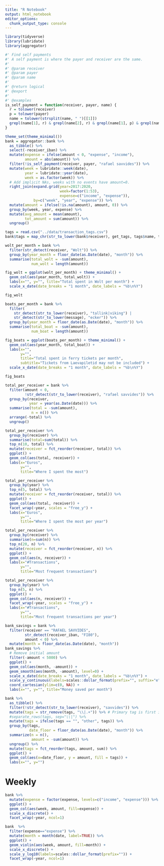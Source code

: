 ```yaml
---
title: "R Notebook"
output: html_notebook
editor_options: 
  chunk_output_type: console
---
```


```r
library(tidyverse)
library(lubridate)
library(aggregator)

#' Find self payments 
#' A self payment is where the payer and receiver are the same.
#'
#' @param receiver 
#' @param payer 
#' @param name 
#'
#' @return logical
#' @export
#'
#' @examples
is_self_payment = function(receiver, payer, name) {
  r = tolower(receiver)
  p = tolower(payer)
  name = tolower(strsplit(name, " ")[[1]])
  grepl(name[1], r) & grepl(name[2], r) & grepl(name[1], p) & grepl(name[2], p)
}

theme_set(theme_minimal())
bank = aggregator::bank %>% 
  as_tibble() %>% 
  select(-receiver_iban) %>% 
  mutate(expense = ifelse(amount < 0, "expense", "income"), 
         amount = abs(amount)) %>% 
  filter(!is_self_payment(receiver, payer, "rafael savvides")) %>% 
  mutate(week = lubridate::week(date), 
         year = lubridate::year(date), 
         week = as.factor(week)) %>% 
  # Add implicit NAs, weeks with no events have amount=0.
  right_join(expand.grid(year=2017:2020, 
                         week=factor(1:53), 
                         expense=c("income", "expense")), 
             by=c("week", "year", "expense")) %>% 
  mutate(amount = ifelse(!is.na(amount), amount, 0)) %>% 
  group_by(week, year, expense) %>% 
  mutate(avg_amount = mean(amount), 
         tot_amount = sum(amount)) %>% 
  ungroup()

tags = read.csv("../data/transaction_tags.csv")
bank$tags = map_chr(str_to_lower(bank$receiver), get_tags, tags$name, tags$category)
```

```r
wolt_per_month = bank %>% 
  filter(str_detect(receiver, "Wolt")) %>% 
  group_by(year_month = floor_date(as.Date(date), "month")) %>% 
  summarise(total_wolt = -sum(amount), 
            num_wolt = length(amount)) 

fig_wolt = ggplot(wolt_per_month) + theme_minimal() + 
  geom_col(aes(year_month, total_wolt)) + 
  labs(x="", y="", title="Total spent in Wolt per month") + 
  scale_x_date(date_breaks = "1 month", date_labels = "%b\n%Y")

fig_wolt
```


```r
boats_per_month = bank %>% 
  filter(
    str_detect(str_to_lower(receiver), "tallink|viking") |  
    str_detect(str_to_lower(message), "ecker")) %>% 
  group_by(year_month = floor_date(as.Date(date), "month")) %>% 
  summarise(total_boat = -sum(amount), 
            num_boat = length(amount)) 

fig_boats = ggplot(boats_per_month) + theme_minimal() + 
  geom_col(aes(year_month, total_boat)) + 
  labs(x="", 
       y="", 
       title="Total spent in ferry tickets per month", 
       subtitle="Tickets from Laevapiletid may not be included") + 
  scale_x_date(date_breaks = "1 month", date_labels = "%b\n%Y")

fig_boats
```


```r
total_per_receiver = bank %>% 
  filter(amount < 0, 
         !str_detect(str_to_lower(receiver), "rafael savvides")) %>% 
  group_by(receiver, 
           year = year(as.Date(date))) %>% 
  summarise(total = -sum(amount), 
            n = n()) %>% 
  arrange(-total) %>% 
  ungroup()

total_per_receiver %>% 
  group_by(receiver) %>% 
  summarise(total=sum(total)) %>% 
  top_n(10, total) %>% 
  mutate(receiver = fct_reorder(receiver, total)) %>% 
  ggplot() + 
  geom_col(aes(total, receiver)) + 
  labs(x="Euros", 
       y="", 
       title="Where I spent the most")

total_per_receiver %>% 
  group_by(year) %>% 
  top_n(5, total) %>% 
  mutate(receiver = fct_reorder(receiver, total)) %>% 
  ggplot() + 
  geom_col(aes(total, receiver)) + 
  facet_wrap(~year, scales = "free_y") + 
  labs(x="Euros", 
       y="", 
       title="Where I spent the most per year")

total_per_receiver %>% 
  group_by(receiver) %>% 
  summarise(n=sum(n)) %>% 
  top_n(20, n) %>% 
  mutate(receiver = fct_reorder(receiver, n)) %>% 
  ggplot() + 
  geom_col(aes(n, receiver)) + 
  labs(x="#Transactions", 
       y="", 
       title="Most frequent transactions")

total_per_receiver %>% 
  group_by(year) %>% 
  top_n(5, n) %>% 
  ggplot() + 
  geom_col(aes(n, receiver)) + 
  facet_wrap(~year, scales = "free_y") + 
  labs(x="#Transactions", 
       y="", 
       title="Most frequent transactions per year")
```

```r
bank_savings = bank %>% 
  filter(receiver == "RAFAEL SAVVIDES", 
         str_detect(receiver_iban, "FI80"), 
         amount < 0) %>% 
  mutate(month = floor_date(as.Date(date), "month")) 
bank_savings %>% 
  # Remove initial amount
  filter(-amount < 5000) %>% 
  ggplot() + 
  geom_col(aes(month, -amount)) + 
  geom_smooth(aes(month, -amount), level=0) + 
  scale_x_date(date_breaks = "1 month", date_labels = "%b\n%Y") + 
  scale_y_continuous(labels=scales::dollar_format(prefix="", suffix="e")) + 
  coord_cartesian(ylim=c(0, NA)) + 
  labs(x="", y="", title="Money saved per month")
```

```r
bank %>% 
  as_tibble() %>% 
  filter(!str_detect(str_to_lower(receiver), "savvides")) %>% 
  mutate(tags = str_remove(tags, "\\|.+")) %>% # Primary tag is first i.e. tag1|tag2|tag3.
  #separate_rows(tags, sep="\\|") %>% 
  mutate(tags = ifelse(tags == "", "other", tags)) %>% 
  group_by(tags, 
           date_floor = floor_date(as.Date(date), "month")) %>% 
  summarize(n = n(), 
            amount = -sum(amount)) %>% 
  ungroup() %>% 
  mutate(tags = fct_reorder(tags, amount, sum)) %>% 
  ggplot() + 
  geom_col(aes(x=date_floor, y = amount, fill = tags)) + 
  labs(x="", y="")
```

# Weekly


```r
bank %>% 
  mutate(expense = factor(expense, levels=c("income", "expense"))) %>% 
  ggplot() + 
  geom_col(aes(week, amount, fill=expense)) + 
  scale_x_discrete() + 
  facet_wrap(~year, ncol=1)
```

```r
bank  %>% 
  filter(expense=="expense") %>% 
  mutate(month = month(date, label=TRUE)) %>% 
  ggplot() + 
  geom_violin(aes(week, amount, fill=month)) + 
  scale_x_discrete() + 
  scale_y_log10(labels=scales::dollar_format(prefix="")) + 
  facet_wrap(~year, ncol=1)
```

